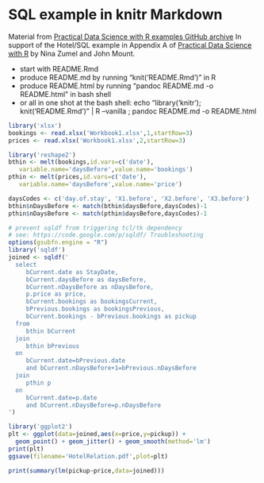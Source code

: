 
# SQL example in knitr Markdown

Material from [Practical Data Science with R examples GitHub archive](https://github.com/WinVector/zmPDSwR/)
In support of the Hotel/SQL example in Appendix A of [Practical Data Science with R](http://affiliate.manning.com/idevaffiliate.php?id=1273_360) by Nina Zumel and John Mount.


 * start with README.Rmd
 * produce README.md by running "knit('README.Rmd')" in R
 * produce README.html by running "pandoc README.md -o README.html" in bash shell
 * or all in one shot at the bash shell: echo "library('knitr'); knit('README.Rmd')" | R --vanilla ; pandoc README.md -o README.html

```r
library('xlsx')
bookings <- read.xlsx('Workbook1.xlsx',1,startRow=3)
prices <- read.xlsx('Workbook1.xlsx',2,startRow=3)

library('reshape2')
bthin <- melt(bookings,id.vars=c('date'),
   variable.name='daysBefore',value.name='bookings')
pthin <- melt(prices,id.vars=c('date'),
   variable.name='daysBefore',value.name='price')

daysCodes <- c('day.of.stay', 'X1.before', 'X2.before', 'X3.before')
bthin$nDaysBefore <- match(bthin$daysBefore,daysCodes)-1
pthin$nDaysBefore <- match(pthin$daysBefore,daysCodes)-1

# prevent sqldf from triggering tcl/tk dependency
# see: https://code.google.com/p/sqldf/ Troubleshooting
options(gsubfn.engine = "R")
library('sqldf')
joined <- sqldf('
  select
     bCurrent.date as StayDate,
     bCurrent.daysBefore as daysBefore,
     bCurrent.nDaysBefore as nDaysBefore,
     p.price as price,
     bCurrent.bookings as bookingsCurrent,
     bPrevious.bookings as bookingsPrevious,
     bCurrent.bookings - bPrevious.bookings as pickup
  from
     bthin bCurrent
  join
     bthin bPrevious
  on
     bCurrent.date=bPrevious.date
     and bCurrent.nDaysBefore+1=bPrevious.nDaysBefore
  join
     pthin p
  on
     bCurrent.date=p.date
     and bCurrent.nDaysBefore=p.nDaysBefore
')

library('ggplot2')
plt <- ggplot(data=joined,aes(x=price,y=pickup)) +
  geom_point() + geom_jitter() + geom_smooth(method='lm')
print(plt)
ggsave(filename='HotelRelation.pdf',plot=plt)

print(summary(lm(pickup~price,data=joined)))
```

